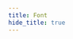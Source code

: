 ```yaml
---
title: Font
hide_title: true
---
```



<FeatureIcon src={css} title="Font" />
<LinkList
  data={[
    {
      title: "Import",
      link: "/docs/css/font/import",
      src: css,
    },
    {
      title: "Display",
      link: "/docs/css/font/display",
      src: css,
    },
  ]}
/>
